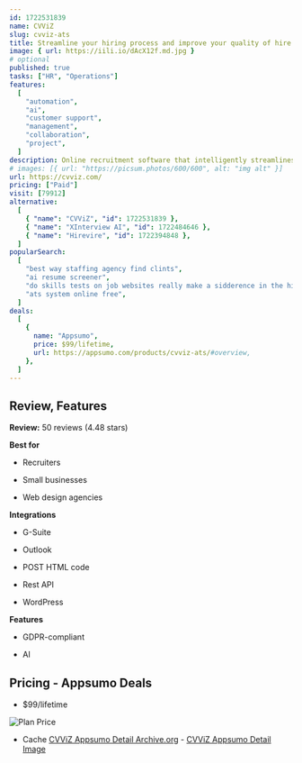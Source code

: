 ```yaml
---
id: 1722531839
name: CVViZ
slug: cvviz-ats
title: Streamline your hiring process and improve your quality of hire
image: { url: https://iili.io/dAcX12f.md.jpg }
# optional
published: true
tasks: ["HR", "Operations"]
features:
  [
    "automation",
    "ai",
    "customer support",
    "management",
    "collaboration",
    "project",
  ]
description: Online recruitment software that intelligently streamlines the hiring processPrescreen candidates and screen resumes automatically
# images: [{ url: "https://picsum.photos/600/600", alt: "img alt" }]
url: https://cvviz.com/
pricing: ["Paid"]
visit: [79912]
alternative:
  [
    { "name": "CVViZ", "id": 1722531839 },
    { "name": "XInterview AI", "id": 1722484646 },
    { "name": "Hirevire", "id": 1722394848 },
  ]
popularSearch:
  [
    "best way staffing agency find clints",
    "ai resume screener",
    "do skills tests on job websites really make a sidderence in the hiring process?",
    "ats system online free",
  ]
deals:
  [
    {
      name: "Appsumo",
      price: $99/lifetime,
      url: https://appsumo.com/products/cvviz-ats/#overview,
    },
  ]
---
```


## Review, Features

**Review:** 50 reviews (4.48 stars)

**Best for**

- Recruiters

- Small businesses

- Web design agencies

**Integrations**

- G-Suite

- Outlook

- POST HTML code

- Rest API

- WordPress

**Features**

- GDPR-compliant

- AI

## Pricing - Appsumo Deals

- $99/lifetime

<Img src="https://iili.io/dA0igEu.png" alt="Plan Price" />

- Cache [CVViZ Appsumo Detail Archive.org](https://web.archive.org/web/*/https://appsumo.com/products/cvviz-ats/) - [CVViZ Appsumo Detail Image](https://iili.io/dA0s89R.png)
